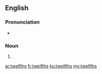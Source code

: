 ==English==

===Pronunciation===
* {{rhymes|ɛlfθs}}

===Noun===
{{head|en|plural}}

# {{plural of|twelfth|lang=en|nocat=1}}

[[ar:twelfths]]
[[fr:twelfths]]
[[ku:twelfths]]
[[my:twelfths]]